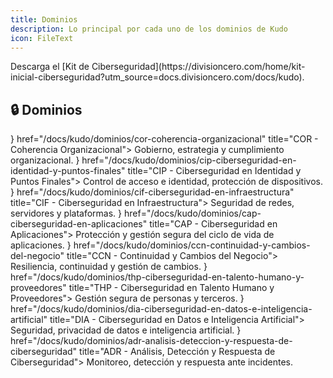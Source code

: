 ```yaml
---
title: Dominios
description: Lo principal por cada uno de los dominios de Kudo
icon: FileText
---
```



<Callout>
  Descarga el [Kit de Ciberseguridad](https://divisioncero.com/home/kit-inicial-ciberseguridad?utm_source=docs.divisioncero.com/docs/kudo).
</Callout>

## 🔒 Dominios

<Cards>
  <Card icon={<Building2 />} href="/docs/kudo/dominios/cor-coherencia-organizacional" title="COR - Coherencia Organizacional">
    Gobierno, estrategia y cumplimiento organizacional.
  </Card>
  <Card icon={<KeyRound />} href="/docs/kudo/dominios/cip-ciberseguridad-en-identidad-y-puntos-finales" title="CIP - Ciberseguridad en Identidad y Puntos Finales">
    Control de acceso e identidad, protección de dispositivos.
  </Card>
  <Card icon={<Server />} href="/docs/kudo/dominios/cif-ciberseguridad-en-infraestructura" title="CIF - Ciberseguridad en Infraestructura">
    Seguridad de redes, servidores y plataformas.
  </Card>
  <Card icon={<Shield />} href="/docs/kudo/dominios/cap-ciberseguridad-en-aplicaciones" title="CAP - Ciberseguridad en Aplicaciones">
    Protección y gestión segura del ciclo de vida de aplicaciones.
  </Card>
  <Card icon={<Repeat />} href="/docs/kudo/dominios/ccn-continuidad-y-cambios-del-negocio" title="CCN - Continuidad y Cambios del Negocio">
    Resiliencia, continuidad y gestión de cambios.
  </Card>
  <Card icon={<Users />} href="/docs/kudo/dominios/thp-ciberseguridad-en-talento-humano-y-proveedores" title="THP - Ciberseguridad en Talento Humano y Proveedores">
    Gestión segura de personas y terceros.
  </Card>
  <Card icon={<DatabaseZap />} href="/docs/kudo/dominios/dia-ciberseguridad-en-datos-e-inteligencia-artificial" title="DIA - Ciberseguridad en Datos e Inteligencia Artificial">
    Seguridad, privacidad de datos e inteligencia artificial.
  </Card>
  <Card icon={<Activity />} href="/docs/kudo/dominios/adr-analisis-deteccion-y-respuesta-de-ciberseguridad" title="ADR - Análisis, Detección y Respuesta de Ciberseguridad">
    Monitoreo, detección y respuesta ante incidentes.
  </Card>
</Cards>

